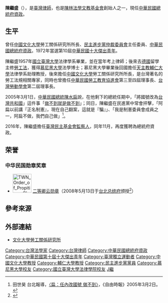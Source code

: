 '''陳繼盛'''（{{bd|1935年|||}}），是[[臺灣|臺灣]][[律師|律師]]，也是[[陳林法學文教基金會|陳林法學文教基金會]]創始人之一，現任[[中華民國總統府資政|中華民國總統府資政]]。

==生平==
曾任[[中國文化大學|中國文化大學]]勞工關係研究所所長、[[民主進步黨|民主進步黨]][[民主進步黨仲裁委員會|仲裁委員會]]主任委員、[[中華民國|中華民國]][[總統府資政|總統府資政]]。1972年當選第10屆[[中華民國十大傑出青年|中華民國十大傑出青年]]。

陳繼盛1957年[[國立臺灣大學|國立臺灣大學]]法律學系畢業，並在當年考上律師；後來去[[德國|德國]]留學主修[[勞工法|勞工法]]，獲得[[慕尼黑大學|慕尼黑大學]]法學博士；慕尼黑大學畢業後回國擔任[[天主教輔仁大學|天主教輔仁大學]]法律學系助理教授，後來擔任[[中國文化大學|中國文化大學]]勞工關係研究所所長，是台灣著名的勞工法規相關專家，同時也曾擔任[[中華民國勞工教育協進會|中華民國勞工教育協進會]]第三至四屆理事長、[[台灣勞動學會|台灣勞動學會]]第二屆理事長。

2005年3月1日，[[中華民國總統|中華民國總統]][[陳水扁|陳水扁]]說，在他剩下的總統任期中，「將國號改為[[台灣共和國|台灣共和國]]」這件事「[[四不一沒有|做不到就是做不到]]」；同日，陳繼盛在民進黨中常會抨擊，「阿扁以前講『正名制憲』，現在自己翻案，這就是『騙』」、「我是制憲委員會成員之一，阿扁不做，我們自己做」<ref>田世昊 台北報導，[http://news.ltn.com.tw/news/focus/paper/2474 〈扁：任內改國號 做不到〉]，《自由時報》2005年3月2日。</ref>。

2016年，陳繼盛擔任[[臺灣民主基金會|臺灣民主基金會]][[監察人|監察人]]，同年11月，再度獲聘為總統府資政。

==荣誉==
===中华民国勋章奖章===
* [[File:TWN_Order_of_Propitious_Clouds_2Class_BAR.svg|60px]] [[卿云勋章|二等卿云勋章]]（2008年5月13日于[[台北市|台北]][[总统府_(台湾)|总统府]]颁授<ref>{{cite web |url=https://www.president.gov.tw/NEWS/12194 |title=總統贈勳總統府前資政彭明敏、辜寬敏、陳繼盛、林榮三、前國策顧問陳隆志、王玉發及無任所大使吳運東 |publisher=中华民国总统府 |date=2008-05-13 |accessdate=2021-08-26 |archive-date= |archive-url= |dead-url=no}}</ref>）

==參考來源==
{{reflist}}

==外部連結==
*[https://sites.google.com/a/pccu.edu.tw/crylhr/ 文化大學勞工關係研究所]

{{中華民國第一屆至第十屆十大傑出青年}}
{{Authority control}}

{{DEFAULTSORT:C}}
[[Category:台灣法學家|Category:台灣法學家]]
[[Category:台灣律師|Category:台灣律師]]
[[Category:中華民國總統府資政|Category:中華民國總統府資政]]
[[Category:中華民國第十屆十大傑出青年|Category:中華民國第十屆十大傑出青年]]
[[Category:臺灣獨立運動者|Category:臺灣獨立運動者]]
[[Category:中國文化大學教授|Category:中國文化大學教授]]
[[Category:輔仁大學教授|Category:輔仁大學教授]]
[[Category:民主進步黨黨員|Category:民主進步黨黨員]]
[[Category:慕尼黑大學校友|Category:慕尼黑大學校友]]
[[Category:國立臺灣大學法律學院校友|Category:國立臺灣大學法律學院校友]]
[[Category:陈姓|J繼]]